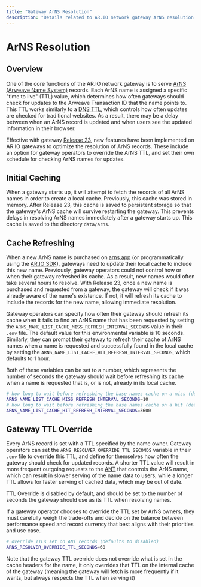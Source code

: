 ```yaml
---
title: "Gateway ArNS Resolution"
description: "Details related to AR.IO network gateway ArNS resolution."
---
```



# ArNS Resolution

## Overview

One of the core functions of the AR.IO network gateway is to serve [ArNS (Arweave Name System)](/arns) records. Each ArNS name is assigned a specific "time to live" (TTL) value,
which determines how often gateways should check for updates to the Arweave Transaction ID that the name points to.
This TTL works similarly to a [DNS TTL](https://www.ibm.com/think/topics/time-to-live), which controls how often updates are checked for traditional websites. As a result, there may be a delay between when an ArNS record is updated and when users see the updated information in their browser.

Effective with gateway [Release 23](/gateways/release-notes#release-23-2025-01-13), new features have been implemented on AR.IO gateways to optimize the resolution of ArNS records. These include an option for
gateway operators to override the ArNS TTL, and set their own schedule for checking ArNS names for updates.

## Initial Caching

When a gateway starts up, it will attempt to fetch the records of all ArNS names in order to create a local cache. Previously, this cache was stored in memory. After Release 23, this cache is saved to persistent storage
so that the gateway's ArNS cache will survive restarting the gateway. This prevents delays in resolving ArNS names immediately after a gateway starts up. This cache is saved to the directory `data/arns`.

## Cache Refreshing

When a new ArNS name is purchased on [arns.app](https://arns.arweave.net) (or programmatically using the [AR.IO SDK](/ar-io-sdk)), gateways need to update their local cache to include this new name.
Previously, gateway operators could not control how or when their gateway refreshed its cache. As a result, new names would often take several hours to resolve. With Release 23, once a new name is purchased and
requested from a gateway, the gateway will check if it was already aware of the name's existence. If not, it will refresh its cache to include the records for the new name, allowing immediate resolution.

Gateway operators can specify how often their gateway should refresh its cache when it fails to find an ArNS name that has been requested by setting the `ARNS_NAME_LIST_CACHE_MISS_REFRESH_INTERVAL_SECONDS` value in their `.env` file.
The default value for this environmental variable is 10 seconds.
Similarly, they can prompt their gateway to refresh their cache of ArNS names when a name is requested and successfully found in the local cache by setting the `ARNS_NAME_LIST_CACHE_HIT_REFRESH_INTERVAL_SECONDS`, which defaults to 1 hour.

Both of these variables can be set to a number, which represents the number of seconds the gateway should wait before refreshing its cache when a name is requested that is, or is not, already in its local cache.

<CodeGroup title=".env">

```bash
# how long to wait before refreshing the base names cache on a miss (default is 10 seconds)
ARNS_NAME_LIST_CACHE_MISS_REFRESH_INTERVAL_SECONDS=10
# how long to wait before refreshing the base names cache on a hit (default is 1 hour)
ARNS_NAME_LIST_CACHE_HIT_REFRESH_INTERVAL_SECONDS=3600
```

</CodeGroup>

## Gateway TTL Override

Every ArNS record is set with a TTL specified by the name owner. Gateway operators can set the `ARNS_RESOLVER_OVERRIDE_TTL_SECONDS` variable in their `.env` file to override this TTL,
and define for themselves how often the gateway should check for updated records. A shorter TTL value will result in more frequent outgoing requests to the [ANT](/arns#arweave-name-token-ant)
that controls the ArNS name, which can result in slower serving of the name data to users, while a longer TTL allows for faster serving of cached data, which may be out of date.

TTL Override is disabled by default, and should be set to the number of seconds the gateway should use as its TTL when resolving names.

If a gateway operator chooses to override the TTL set by ArNS owners, they must carefully weigh the trade-offs and decide on the balance between performance speed and record currency that best aligns with their priorities and use case.

<CodeGroup title=".env">

```bash
# override TTLs set on ANT records (defaults to disabled)
ARNS_RESOLVER_OVERRIDE_TTL_SECONDS=60
```

</CodeGroup>

<Tip>
  Note that the gateway TTL override does not override what is set in the cache
  headers for the name, it only overrides that TTL on the internal cache of the
  gateway (meaning the gateway will fetch is more frequently if it wants, but
  always respects the TTL when serving it)
</Tip>
